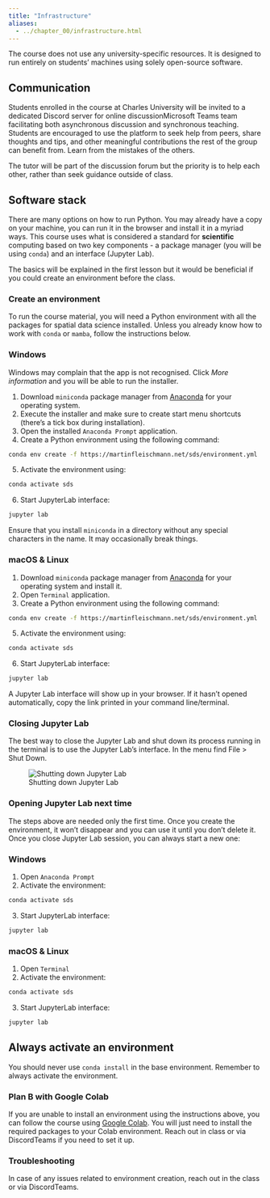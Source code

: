 ```yaml
---
title: "Infrastructure"
aliases:
  - ../chapter_00/infrastructure.html
---
```


The course does not use any university-specific resources. It is designed to run entirely
on students' machines using solely open-source software.

## Communication

Students enrolled in the course at Charles University will be invited to a dedicated
[Discord server for online discussion]{.content-visible when-profile='sds4sg'}[Microsoft Teams team facilitating both asynchronous discussion and synchronous teaching]{.content-visible when-profile='micro'}. Students are encouraged to use the platform to seek
help from peers, share thoughts and tips, and other meaningful contributions the rest of the
group can benefit from. Learn from the mistakes of the others.

The tutor will be part of the discussion forum but the priority is to help each other,
rather than seek guidance outside of class.

## Software stack

There are many options on how to run Python. You may already have a copy on your machine,
you can run it in the browser and install it in a myriad ways. This course uses
what is considered a standard for **scientific** computing based on two key components -
a package manager (you will be using `conda`) and an interface (Jupyter Lab).

The basics will be explained in the first lesson but it would be beneficial if you could create
an environment before the class.

### Create an environment

To run the course material, you will need a Python environment with all the packages for
spatial data science installed. Unless you already know how to work with `conda` or `mamba`,
follow the instructions below.

::: {.panel-tabset}

### Windows

::: {.callout-caution}
Windows may complain that the app is not recognised. Click _More information_ and you will be able to run the installer.
:::

1. Download `miniconda` package manager from [Anaconda](https://docs.anaconda.com/miniconda/miniconda-install/){.external target="_blank"} for your operating system.
2. Execute the installer and make sure to create start menu shortcuts (there's a tick box during installation).
3. Open the installed `Anaconda Prompt` application.
4. Create a Python environment using the following command:

```sh
conda env create -f https://martinfleischmann.net/sds/environment.yml
```

5. Activate the environment using:

```sh
conda activate sds
```

6. Start JupyterLab interface:

```sh
jupyter lab
```

::: {.callout-important}
Ensure that you install `miniconda` in a directory without any special characters in the name. It may occasionally break things.
:::

### macOS & Linux

1. Download `miniconda` package manager from [Anaconda](https://docs.anaconda.com/miniconda/miniconda-install/){.external target="_blank"} for your operating system and install it.
3. Open `Terminal` application.
4. Create a Python environment using the following command:

```sh
conda env create -f https://martinfleischmann.net/sds/environment.yml
```

5. Activate the environment using:

```sh
conda activate sds
```

6. Start JupyterLab interface:

```sh
jupyter lab
```
:::

A Jupyter Lab interface will show up in your browser. If it hasn't opened automatically, copy the link printed in your command line/terminal.

### Closing Jupyter Lab

The best way to close the Jupyter Lab and shut down its process running in the terminal is to use the Jupyter Lab's interface. In the menu find [File]{.keystroke} > [Shut Down]{.keystroke}.

![Shutting down Jupyter Lab](../_assets/figures/introduction/shut_down.png)

### Opening Jupyter Lab next time

The steps above are needed only the first time. Once you create the environment, it won't disappear and you can use it until you don't delete it. Once you close Jupyter Lab session, you can always start a new one:

::: {.panel-tabset}
### Windows

1. Open `Anaconda Prompt`
2. Activate the environment:

```sh
conda activate sds
```

3. Start JupyterLab interface:

```sh
jupyter lab
```

### macOS & Linux

1. Open `Terminal`
2. Activate the environment:

```sh
conda activate sds
```

3. Start JupyterLab interface:

```sh
jupyter lab
```

:::

::: {.callout-important}
# Always activate an environment

You should never use `conda install` in the base environment. Remember to always activate the environment.
:::

### Plan B with Google Colab

If you are unable to install an environment using the instructions above, you can follow
the course using [Google Colab](https://colab.research.google.com). You will just need to install the required packages to
your Colab environment. Reach out in class or via [Discord]{.content-visible when-profile='sds4sg'}[Teams]{.content-visible when-profile='micro'} if you need to set it up.

### Troubleshooting

In case of any issues related to environment creation, reach out in the class or via [Discord]{.content-visible when-profile='sds4sg'}[Teams]{.content-visible when-profile='micro'}.